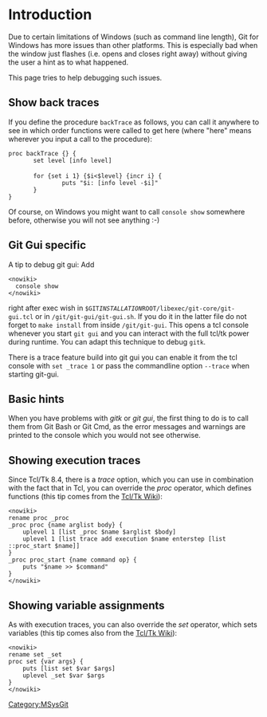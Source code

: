 <!-- #summary Some tips and tricks for Tcl/Tk debugging -->
= Introduction =

Due to certain limitations of Windows (such as command line length), Git for Windows has more issues than other platforms.  This is especially bad when the window just flashes (i.e. opens and closes right away) without giving the user a hint as to what happened.

This page tries to help debugging such issues.

== Show back traces ==

If you define the procedure <code>backTrace</code> as follows, you can call it anywhere to see in which order functions were called to get here (where "here" means wherever you input a call to the procedure):

 proc backTrace {} {
        set level [info level]
 
        for {set i 1} {$i<$level} {incr i} {
                puts "$i: [info level -$i]"
        }
 }

Of course, on Windows you might want to call <code>console show</code> somewhere before, otherwise you will not see anything :-)

== Git Gui specific ==

A tip to debug git gui: Add

<pre><nowiki>
  console show
</nowiki></pre>

right after exec wish in <code>$GIT''INSTALLATION''ROOT/libexec/git-core/git-gui.tcl</code> or in <code>/git/git-gui/git-gui.sh</code>. If  you do it in the latter file do not forget to <code>make install</code> from inside <code>/git/git-gui</code>. This opens a tcl console whenever you start <code>git gui</code> and you can interact with the full tcl/tk power during runtime. You can adapt this technique to debug <code>gitk</code>.

There is a trace feature build into git gui you can enable it from the tcl console with <code>set _trace 1</code> or pass the commandline option <code>--trace</code> when starting git-gui.

== Basic hints ==

When you have problems with ''gitk'' or ''git gui'', the first thing to do is to call them from Git Bash or Git Cmd, as the error messages and warnings are printed to the console which you would not see otherwise.

== Showing execution traces ==

Since Tcl/Tk 8.4, there is a ''trace'' option, which you can use in combination with the fact that in Tcl, you can override the ''proc'' operator, which defines functions (this tip comes from the [http://wiki.tcl.tk/473 Tcl/Tk Wiki]):

<pre><nowiki>
rename proc _proc
_proc proc {name arglist body} {
    uplevel 1 [list _proc $name $arglist $body]
    uplevel 1 [list trace add execution $name enterstep [list ::proc_start $name]]
}
_proc proc_start {name command op} {
    puts "$name >> $command"
}
</nowiki></pre>

== Showing variable assignments ==

As with execution traces, you can also override the ''set'' operator, which sets variables (this tip comes also from the [http://wiki.tcl.tk/473 Tcl/Tk Wiki]):

<pre><nowiki>
rename set _set
proc set {var args} {
    puts [list set $var $args]
    uplevel _set $var $args
}
</nowiki></pre>

[[Category:MSysGit]]